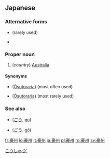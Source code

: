 ==Japanese==
{{ja-kanjitab|ごう|しゅう|yomi=o}}

===Alternative forms===
* {{l|ja|濠洲}} (rarely used)
* {{l|ja|濠州}}

===Proper noun===
{{ja-pos|proper|ごうしゅう}}

# (''country'') [[Australia]]

====Synonyms====
* {{l|ja|オーストラリア}} ([[Ōsutoraria]]) (most often used)
* {{l|ja|濠太剌利}} ([[Ōsutoraria]]) (most rarely used)

===See also===
* {{l|ja|豪}} ([[ごう]], [[gō]])
* {{l|ja|濠}} ([[ごう]], [[gō]])

[[Category:ja:Countries|こうしゅう']]

[[fr:豪州]]
[[lo:豪州]]
[[lt:豪州]]
[[ja:豪州]]
[[pl:豪州]]
[[ro:豪州]]
[[sv:豪州]]